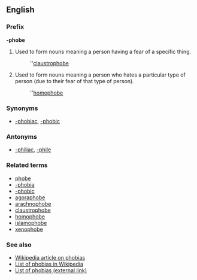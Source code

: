 ==English==
===Prefix===
'''-phobe'''

#Used to form nouns meaning a person having a fear of a specific thing.
#:''[[claustrophobe]]
#Used to form nouns meaning a person who hates a particular type of person (due to their fear of that type of person).
#:''[[homophobe]]

===Synonyms===
*[[-phobiac]], [[-phobic]]

===Antonyms===
*[[-philiac]], [[-phile]]

===Related terms===
*[[phobe]]
*[[-phobia]]
*[[-phobic]]
*[[agoraphobe]]
*[[arachnophobe]]
*[[claustrophobe]]
*[[homophobe]]
*[[islamophobe]]
*[[xenophobe]]

===See also===
*[[en:Phobia|Wikipedia article on phobias]]
*[[en:List_of_phobias|List of phobias in Wikipedia]]
*[http://phobialist.com/ List of phobias (external link)]